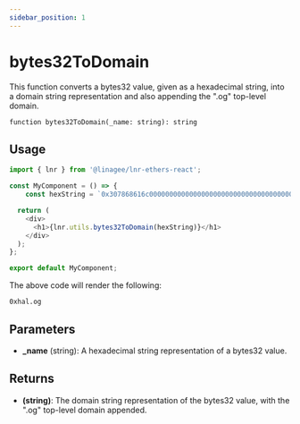 ```yaml
---
sidebar_position: 1
---
```


# bytes32ToDomain

This function converts a bytes32 value, given as a hexadecimal string, into a domain
string representation and also appending the ".og" top-level domain.

```
function bytes32ToDomain(_name: string): string
```

## Usage

```typescript jsx title="MyComponent.tsx"
import { lnr } from '@linagee/lnr-ethers-react';

const MyComponent = () => {
    const hexString = `0x307868616c000000000000000000000000000000000000000000000000000000`;

  return (
    <div>
      <h1>{lnr.utils.bytes32ToDomain(hexString)}</h1>
    </div>
  );
};

export default MyComponent;
```

The above code will render the following:

```
0xhal.og
```

## Parameters

- **_name** (string): A hexadecimal string representation of a bytes32 value.

## Returns

- **(string)**: The domain string representation of the bytes32 value, with the ".og" top-level domain appended.



